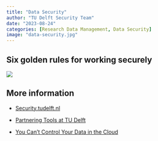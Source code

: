 ```yaml
---
title: "Data Security"
author: "TU Delft Security Team"
date: "2023-08-24"
categories: [Research Data Management, Data Security]
image: "data-security.jpg"
---
```


## Six golden rules for working securely

[![](data-security.jpg){fig-alt="Are you working safely and responsibly online? TU Delft's 6 golden rules for security and privacy will help you keep your data safe and ensure your privacy. The Six golden rules are: connect securely, protect your identity, secure your devices, report suspicious content, share and save data securely, think before you click. For more information: security.tudelft.nl"}](https://tud365.sharepoint.com/sites/SecurityPrivacyTUD/SitePages/en/Awareness-6-Gouden-Regels.aspx)

## More information

-   [Security.tudelft.nl](https://security.tudelft.nl)

-   [Partnering Tools at TU Delft](https://intranet.tudelft.nl/-/partnering-tools)

-   [You Can't Control Your Data in the Cloud](https://karl-voit.at/cloud/)
